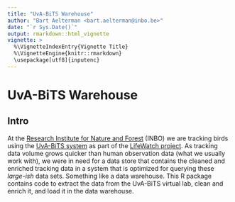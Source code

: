 ```yaml
---
title: "UvA-BiTS Warehouse"
author: "Bart Aelterman <bart.aelterman@inbo.be>"
date: "`r Sys.Date()`"
output: rmarkdown::html_vignette
vignette: >
  %\VignetteIndexEntry{Vignette Title}
  %\VignetteEngine{knitr::rmarkdown}
  \usepackage[utf8]{inputenc}
---
```


# UvA-BiTS Warehouse

## Intro

At the [Research Institute for Nature and Forest](http://www.inbo.be) (INBO) we are tracking birds using the [UvA-BiTS system](http://www.uva-bits.nl/) as part of the [LifeWatch project](http://www.lifewatch.inbo.be). As tracking data volume grows quicker than human observation data (what we usually work with), we were in need for a data store that contains the cleaned and enriched tracking data in a system that is optimized for querying these *large-ish* data sets. Something like a data warehouse. This R package contains code to extract the data from the UvA-BiTS virtual lab, clean and enrich it, and load it in the data warehouse.
